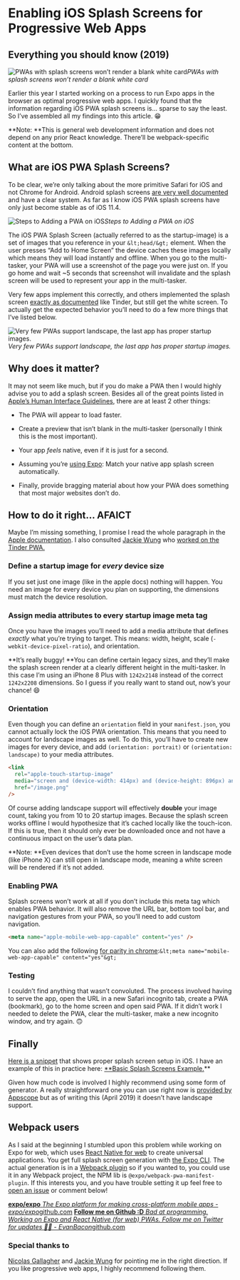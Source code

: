 # Enabling iOS Splash Screens for Progressive Web Apps


## Everything you should know (2019)

![PWAs with splash screens won’t render a blank white card](./images/1IBu7odjfIottjz8suayb0A.jpeg)_PWAs with splash screens won’t render a blank white card_

Earlier this year I started working on a process to run Expo apps in the browser as optimal progressive web apps. I quickly found that the information regarding iOS PWA splash screens is… sparse to say the least. So I’ve assembled all my findings into this article. 😁

**Note: **This is general web development information and does not depend on any prior React knowledge. There’ll be webpack-specific content at the bottom.

## What are iOS PWA Splash Screens?

To be clear, we’re only talking about the more primitive Safari for iOS and not Chrome for Android. Android splash screens [are very well documented](https://developers.google.com/web/tools/lighthouse/audits/custom-splash-screen) and have a clear system. As far as I know iOS PWA splash screens have only just become stable as of iOS 11.4.

![Steps to Adding a PWA on iOS](./images/14yTqRXTD-GK2GOmqblGhxA.png)_Steps to Adding a PWA on iOS_

The iOS PWA Splash Screen (actually referred to as the startup-image) is a set of images that you reference in your `&lt;head/&gt;` element. When the user presses “Add to Home Screen” the device caches these images locally which means they will load instantly and offline. When you go to the multi-tasker, your PWA will use a screenshot of the page you were just on. If you go home and wait ~5 seconds that screenshot will invalidate and the splash screen will be used to represent your app in the multi-tasker.

Very few apps implement this correctly, and others implemented the splash screen [exactly as documented](https://developer.apple.com/library/archive/documentation/AppleApplications/Reference/SafariWebContent/ConfiguringWebApplications/ConfiguringWebApplications.html) like Tinder, but still get the white screen. To actually get the expected behavior you’ll need to do a few more things that I’ve listed below.

![Very few PWAs support landscape, the last app has proper startup images.](./images/1C3J8h1M_wSJEGBLYuoc39w.gif)_Very few PWAs support landscape, the last app has proper startup images._

## Why does it matter?

It may not seem like much, but if you do make a PWA then I would highly advise you to add a splash screen. Besides all of the great points listed in [Apple’s Human Interface Guidelines](https://developer.apple.com/design/human-interface-guidelines/ios/icons-and-images/launch-screen/), there are at least 2 other things:

- The PWA will appear to load faster.

- Create a preview that isn’t blank in the multi-tasker (personally I think this is the most important).

- Your app _feels_ native, even if it is just for a second.

- Assuming you’re [using Expo](https://blog.expo.io/expo-cli-and-sdk-web-support-beta-d0c588221375): Match your native app splash screen automatically.

- Finally, provide bragging material about how your PWA does something that most major websites don’t do.

## How to do it right… AFAICT

Maybe I’m missing something, I promise I read the whole paragraph in the [Apple documentation](https://developer.apple.com/library/archive/documentation/AppleApplications/Reference/SafariWebContent/ConfiguringWebApplications/ConfiguringWebApplications.html). I also consulted [Jackie Wung](https://medium.com/@jackiewung) who [worked on the Tinder PWA.](https://medium.com/@roderickhsiao/building-tinder-online-a447e6c0265e)

### Define a startup image for _every_ device size

If you set just one image (like in the apple docs) nothing will happen. You need an image for every device you plan on supporting, the dimensions must match the device resolution.

### Assign **media** attributes to every startup image meta tag

Once you have the images you’ll need to add a media attribute that defines _exactly_ what you’re trying to target. This means: width, height, scale (`-webkit-device-pixel-ratio`), and orientation.

**It’s really buggy! **You can define certain legacy sizes, and they’ll make the splash screen render at a clearly different height in the multi-tasker. In this case I’m using an iPhone 8 Plus with `1242x2148` instead of the correct `1242x2208` dimensions. So I guess if you really want to stand out, now’s your chance! 😄

<Tweet url="https://twitter.com/Baconbrix/status/1106094378978664448" />

### Orientation

Even though you can define an `orientation` field in your `manifest.json`, you cannot actually lock the iOS PWA orientation. This means that you need to account for landscape images as well. To do this, you’ll have to create new images for every device, and add `(orientation: portrait)` or `(orientation: landscape)` to your media attributes.

```html
<link
  rel="apple-touch-startup-image"
  media="screen and (device-width: 414px) and (device-height: 896px) and (-webkit-device-pixel-ratio: 2) and (orientation: landscape)"
  href="/image.png"
/>
```

Of course adding landscape support will effectively **double** your image count, taking you from 10 to 20 startup images. Because the splash screen works offline I would hypothesize that it’s cached locally like the touch-icon. If this is true, then it should only ever be downloaded once and not have a continuous impact on the user’s data plan.

**Note: **Even devices that don’t use the home screen in landscape mode (like iPhone X) can still open in landscape mode, meaning a white screen will be rendered if it’s not added.

### Enabling PWA

Splash screens won’t work at all if you don’t include this meta tag which enables PWA behavior. It will also remove the URL bar, bottom tool bar, and navigation gestures from your PWA, so you’ll need to add custom navigation.

```html
<meta name="apple-mobile-web-app-capable" content="yes" />
```

You can also add the following [for parity in chrome](https://bugzilla.mozilla.org/show_bug.cgi?id=1114631):`&lt;meta name="mobile-web-app-capable" content="yes"&gt;`

### Testing

I couldn’t find anything that wasn’t convoluted. The process involved having to serve the app, open the URL in a new Safari incognito tab, create a PWA (bookmark), go to the home screen and open said PWA. If it didn’t work I needed to delete the PWA, clear the multi-tasker, make a new incognito window, and try again. 🙃

## Finally

[Here is a snippet](https://gist.github.com/EvanBacon/7fd4dc3be3d00096579bb0b134c56ec7) that shows proper splash screen setup in iOS. I have an example of this in practice here: [\*\*Basic Splash Screens Example.](https://5cb6d3a94c1b367b05843b5f--crossyroad.netlify.com)\*\*

<Gist url="https://gist.github.com/EvanBacon/7fd4dc3be3d00096579bb0b134c56ec7.js" />

Given how much code is involved I highly recommend using some form of generator. A really straightforward one you can use right now is [provided by Appscope](https://appsco.pe/developer/splash-screens) but as of writing this (April 2019) it doesn’t have landscape support.

## Webpack users

As I said at the beginning I stumbled upon this problem while working on Expo for web, which uses [React Native for web](https://github.com/necolas/react-native-web) to create universal applications. You get full splash screen generation with [the Expo CLI](https://github.com/expo/expo-cli). The actual generation is in a [Webpack plugin](https://github.com/expo/expo-cli/tree/master/packages/webpack-pwa-manifest-plugin) so if you wanted to, you could use it in any Webpack project, the NPM lib is `@expo/webpack-pwa-manifest-plugin`. If this interests you, and you have trouble setting it up feel free to [open an issue](https://github.com/expo/expo-cli/issues/new) or comment below!

<TwitterProfile url="https://twitter.com/baconbrix" />

[**expo/expo**
*The Expo platform for making cross-platform mobile apps - expo/expo*github.com](https://github.com/expo/expo)
[**Follow me on Github :D**
*Bad at programming. Working on Expo and React Native (for web) PWAs. Follow me on Twitter for updates 💙🥓 - EvanBacon*github.com](https://github.com/evanbacon/)

### Special thanks to

[Nicolas Gallagher](https://twitter.com/necolas) and [Jackie Wung](https://medium.com/@jackiewung) for pointing me in the right direction. If you like progressive web apps, I highly recommend following them.
